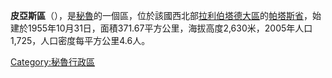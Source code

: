 '''皮亞斯區'''（{{lang-es|Distrito de Pias}}），是[[秘魯|秘魯]]的一個區，位於該國西北部[[拉利伯塔德大區|拉利伯塔德大區]]的[[帕塔斯省|帕塔斯省]]，始建於1955年10月31日，面積371.67平方公里，海拔高度2,630米，2005年人口1,725，人口密度每平方公里4.6人。

{{Peru-geo-stub}}
[[Category:秘魯行政區|Category:秘魯行政區]]